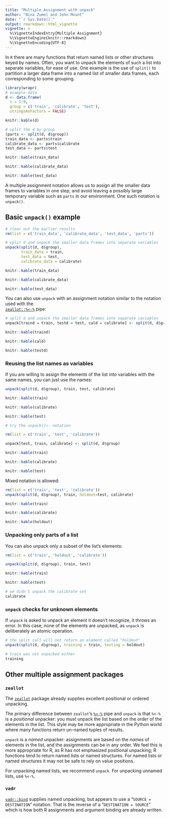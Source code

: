 ```yaml
---
title: "Multiple Assignment with unpack"
author: "Nina Zumel and John Mount"
date: "`r Sys.Date()`"
output: rmarkdown::html_vignette
vignette: >
  %\VignetteIndexEntry{Multiple Assignment}
  %\VignetteEngine{knitr::rmarkdown}
  %\VignetteEncoding{UTF-8}
---
```


In `R` there are many functions that return named lists or other structures keyed by names. Often, you want to unpack the elements of such a list into separate variables, for ease of use. One example is the use of `split()` to partition a larger data frame into a named list of smaller data frames, each corresponding to some grouping.

```r
library(wrapr)
# example data
d <- data.frame(
  x = 1:9,
  group = c('train', 'calibrate', 'test'),
  stringsAsFactors = FALSE)

knitr::kable(d)

# split the d by group
(parts <- split(d, d$group))
train_data <- parts$train
calibrate_data <- parts$calibrate
test_data <- parts$test

knitr::kable(train_data)

knitr::kable(calibrate_data)

knitr::kable(test_data)
```

A multiple assignment notation allows us to assign all the smaller data frames to variables in one step, and avoid leaving a possibly large temporary variable such as `parts` in our environment. One such notation is `unpack()`.

## Basic `unpack()` example

```r
# clear out the earlier results
rm(list = c('train_data', 'calibrate_data', 'test_data', 'parts'))

# split d and unpack the smaller data frames into separate variables
unpack(split(d, d$group),
       train_data = train,
       test_data = test,
       calibrate_data = calibrate)

knitr::kable(train_data)

knitr::kable(calibrate_data)

knitr::kable(test_data)
```

You can also use `unpack` with an assignment notation similar to the notation used with the  
<a href="https://CRAN.R-project.org/package=zeallot"><code>zeallot::%&lt;-%</code></a> pipe:

```r
# split d and unpack the smaller data frames into separate variables
unpack[traind = train, testd = test, cald = calibrate] <- split(d, d$group)

knitr::kable(traind)

knitr::kable(cald)

knitr::kable(testd)
```

### Reusing the list names as variables

If you are willing to assign the elements of the list into variables with the same names, you can just use the names:

```r
unpack(split(d, d$group), train, test, calibrate)

knitr::kable(train)

knitr::kable(calibrate)

knitr::kable(test)

# try the unpack[]<- notation

rm(list = c('train', 'test', 'calibrate'))

unpack[test, train, calibrate] <- split(d, d$group)

knitr::kable(train)

knitr::kable(calibrate)

knitr::kable(test)
```

Mixed notation is allowed:

```r
rm(list = c('train', 'test', 'calibrate'))
unpack(split(d, d$group), train, holdout=test, calibrate)

knitr::kable(train)

knitr::kable(calibrate)

knitr::kable(holdout)
```


### Unpacking only parts of a list

You can also unpack only a subset of the list's elements:

```r
rm(list = c('train', 'holdout', 'calibrate'))

unpack(split(d, d$group), train, test)

knitr::kable(train)

knitr::kable(test)

# we didn't unpack the calibrate set
calibrate

```

### `unpack` checks for unknown elements

If `unpack` is asked to unpack an element it doesn't recognize, it throws an error. In this case, none of the elements are unpacked, as `unpack` is deliberately an atomic operation.

```r

# the split call will not return an element called "holdout"
unpack(split(d, d$group), training = train, testing = holdout)

# train was not unpacked either
training

```


## Other multiple assignment packages

### `zeallot`

The [`zeallot`](https://cran.r-project.org/web/packages/zeallot/index.html) package already supplies excellent positional or ordered unpacking. 

The primary difference between `zeallot`'s <a href="https://CRAN.R-project.org/package=zeallot"><code>%&lt;-%</code></a> pipe and `unpack` is that `%<-%` is a *positional* unpacker: you must unpack the list based on the *order* of the elements in the list. This style may be more appropriate in the Python world where many functions return un-named tuples of results.  

`unpack` is a *named* unpacker: assignments are based on the *names* of elements in the list, and the assignments can be in any order. We feel this is more appropriate for R, as R has not emphasized positional unpacking; R functions tend to return named lists or named structures. For named lists or named structures it may not be safe to rely on value positions.

For unpacking named lists, we recommend `unpack`. For unpacking unnamed lists, use `%<-%`.

### `vadr`

<a href="https://github.com/crowding/vadr/blob/master/R/bind.R"><code>vadr::bind</code></a> supplies named unpacking, but appears to use a "<code>SOURCE = DESTINATION</code>" notation. That is the reverse of a "<code>DESTINATION = SOURCE</code>" which is how both R assignments and argument binding are already written.


